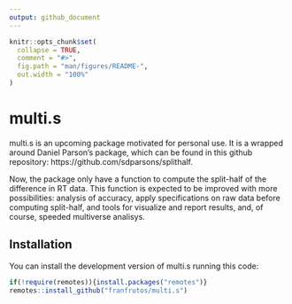 ```yaml
---
output: github_document
---
```


<!-- README.md is generated from README.Rmd. Please edit that file -->

```r
knitr::opts_chunk$set(
  collapse = TRUE,
  comment = "#>",
  fig.path = "man/figures/README-",
  out.width = "100%"
)
```

# multi.s

<!-- badges: start -->
<!-- badges: end -->

multi.s is an upcoming package motivated for personal use. It is a wrapped around Daniel Parson's package, which can be found in this github repository: https://github.com/sdparsons/splithalf. 

Now, the package only have a function to compute the split-half of the difference in RT data. This function is expected to be improved with more possibilities: analysis of accuracy, apply specifications on raw data before computing split-half, and tools for visualize and report results, and, of course, speeded multiverse analisys. 

## Installation

You can install the development version of multi.s running this code:

``` r
if(!require(remotes)){install.packages("remotes")}
remotes::install_github("franfrutos/multi.s")
```
